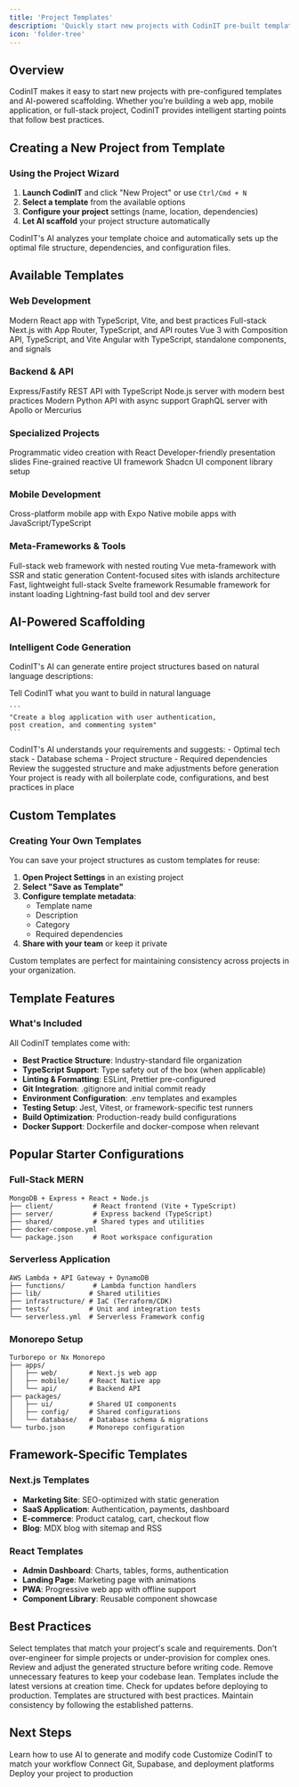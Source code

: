 ```yaml
---
title: 'Project Templates'
description: 'Quickly start new projects with CodinIT pre-built templates and AI-powered scaffolding'
icon: 'folder-tree'
---
```


## Overview

CodinIT makes it easy to start new projects with pre-configured templates and AI-powered scaffolding. Whether you're building a web app, mobile application, or full-stack project, CodinIT provides intelligent starting points that follow best practices.

## Creating a New Project from Template

### Using the Project Wizard

1. **Launch CodinIT** and click "New Project" or use `Ctrl/Cmd + N`
2. **Select a template** from the available options
3. **Configure your project** settings (name, location, dependencies)
4. **Let AI scaffold** your project structure automatically

<Info>
CodinIT's AI analyzes your template choice and automatically sets up the optimal file structure, dependencies, and configuration files.
</Info>

## Available Templates

### Web Development

<CardGroup cols={2}>
  <Card title="React Application" icon="/assets/frameworks/icons/react.svg">
    Modern React app with TypeScript, Vite, and best practices
  </Card>
  <Card title="Next.js Full-Stack" icon="/assets/frameworks/icons/nextjs.svg">
    Full-stack Next.js with App Router, TypeScript, and API routes
  </Card>
  <Card title="Vue.js Application" icon="/assets/frameworks/icons/vue.svg">
    Vue 3 with Composition API, TypeScript, and Vite
  </Card>
  <Card title="Angular Project" icon="/assets/frameworks/icons/angular.svg">
    Angular with TypeScript, standalone components, and signals
  </Card>
</CardGroup>

### Backend & API

<CardGroup cols={2}>
  <Card title="TypeScript API" icon="/assets/frameworks/icons/typescript.svg">
    Express/Fastify REST API with TypeScript
  </Card>
  <Card title="Node.js Backend" icon="node" color="#339933">
    Node.js server with modern best practices
  </Card>
  <Card title="Python FastAPI" icon="python" color="#3776AB">
    Modern Python API with async support
  </Card>
  <Card title="GraphQL Server" icon="diagram-project" color="#E10098">
    GraphQL server with Apollo or Mercurius
  </Card>
</CardGroup>

### Specialized Projects

<CardGroup cols={2}>
  <Card title="Remotion Video" icon="/assets/frameworks/icons/remotion.svg">
    Programmatic video creation with React
  </Card>
  <Card title="Slidev Presentation" icon="/assets/frameworks/icons/slidev.svg">
    Developer-friendly presentation slides
  </Card>
  <Card title="SolidJS Application" icon="/assets/frameworks/icons/solidjs.svg">
    Fine-grained reactive UI framework
  </Card>
  <Card title="Component Library" icon="/assets/frameworks/icons/shadcn.svg">
    Shadcn UI component library setup
  </Card>
</CardGroup>

### Mobile Development

<CardGroup cols={2}>
  <Card title="React Native" icon="/assets/frameworks/icons/expo.svg">
    Cross-platform mobile app with Expo
  </Card>
  <Card title="NativeScript" icon="/assets/frameworks/icons/nativescript.svg">
    Native mobile apps with JavaScript/TypeScript
  </Card>
</CardGroup>

### Meta-Frameworks & Tools

<CardGroup cols={2}>
  <Card title="Remix Application" icon="/assets/frameworks/icons/remix.svg">
    Full-stack web framework with nested routing
  </Card>
  <Card title="Nuxt.js Project" icon="/assets/frameworks/icons/nuxt.svg">
    Vue meta-framework with SSR and static generation
  </Card>
  <Card title="Astro Site" icon="/assets/frameworks/icons/astro.svg">
    Content-focused sites with islands architecture
  </Card>
  <Card title="SvelteKit App" icon="/assets/frameworks/icons/svelte.svg">
    Fast, lightweight full-stack Svelte framework
  </Card>
  <Card title="Qwik Application" icon="/assets/frameworks/icons/qwik.svg">
    Resumable framework for instant loading
  </Card>
  <Card title="Vite Project" icon="/assets/frameworks/icons/vite.svg">
    Lightning-fast build tool and dev server
  </Card>
</CardGroup>

## AI-Powered Scaffolding

### Intelligent Code Generation

CodinIT's AI can generate entire project structures based on natural language descriptions:

<Steps>
  <Step title="Describe Your Project">
    Tell CodinIT what you want to build in natural language

    ```
    "Create a blog application with user authentication,
    post creation, and commenting system"
    ```
  </Step>

  <Step title="AI Analyzes Requirements">
    CodinIT's AI understands your requirements and suggests:
    - Optimal tech stack
    - Database schema
    - Project structure
    - Required dependencies
  </Step>

  <Step title="Generate & Customize">
    Review the suggested structure and make adjustments before generation
  </Step>

  <Step title="Start Coding">
    Your project is ready with all boilerplate code, configurations, and best practices in place
  </Step>
</Steps>

## Custom Templates

### Creating Your Own Templates

You can save your project structures as custom templates for reuse:

1. **Open Project Settings** in an existing project
2. **Select "Save as Template"**
3. **Configure template metadata**:
   - Template name
   - Description
   - Category
   - Required dependencies
4. **Share with your team** or keep it private

<Tip>
Custom templates are perfect for maintaining consistency across projects in your organization.
</Tip>

## Template Features

### What's Included

All CodinIT templates come with:

- **Best Practice Structure**: Industry-standard file organization
- **TypeScript Support**: Type safety out of the box (when applicable)
- **Linting & Formatting**: ESLint, Prettier pre-configured
- **Git Integration**: .gitignore and initial commit ready
- **Environment Configuration**: .env templates and examples
- **Testing Setup**: Jest, Vitest, or framework-specific test runners
- **Build Optimization**: Production-ready build configurations
- **Docker Support**: Dockerfile and docker-compose when relevant

## Popular Starter Configurations

### Full-Stack MERN

```
MongoDB + Express + React + Node.js
├── client/          # React frontend (Vite + TypeScript)
├── server/          # Express backend (TypeScript)
├── shared/          # Shared types and utilities
├── docker-compose.yml
└── package.json     # Root workspace configuration
```

### Serverless Application

```
AWS Lambda + API Gateway + DynamoDB
├── functions/       # Lambda function handlers
├── lib/            # Shared utilities
├── infrastructure/ # IaC (Terraform/CDK)
├── tests/          # Unit and integration tests
└── serverless.yml  # Serverless Framework config
```

### Monorepo Setup

```
Turborepo or Nx Monorepo
├── apps/
│   ├── web/        # Next.js web app
│   ├── mobile/     # React Native app
│   └── api/        # Backend API
├── packages/
│   ├── ui/         # Shared UI components
│   ├── config/     # Shared configurations
│   └── database/   # Database schema & migrations
└── turbo.json      # Monorepo configuration
```

## Framework-Specific Templates

### Next.js Templates

- **Marketing Site**: SEO-optimized with static generation
- **SaaS Application**: Authentication, payments, dashboard
- **E-commerce**: Product catalog, cart, checkout flow
- **Blog**: MDX blog with sitemap and RSS

### React Templates

- **Admin Dashboard**: Charts, tables, forms, authentication
- **Landing Page**: Marketing page with animations
- **PWA**: Progressive web app with offline support
- **Component Library**: Reusable component showcase

## Best Practices

<AccordionGroup>
  <Accordion title="Choose the Right Template">
    Select templates that match your project's scale and requirements. Don't over-engineer for simple projects or under-provision for complex ones.
  </Accordion>

  <Accordion title="Customize Before Starting">
    Review and adjust the generated structure before writing code. Remove unnecessary features to keep your codebase lean.
  </Accordion>

  <Accordion title="Keep Dependencies Updated">
    Templates include the latest versions at creation time. Check for updates before deploying to production.
  </Accordion>

  <Accordion title="Follow the Established Patterns">
    Templates are structured with best practices. Maintain consistency by following the established patterns.
  </Accordion>
</AccordionGroup>

## Next Steps

<CardGroup cols={2}>
  <Card title="AI Chat & Commands" icon="comments" href="/essentials/ai-chat-commands">
    Learn how to use AI to generate and modify code
  </Card>
  <Card title="Customization" icon="sliders" href="/essentials/customization">
    Customize CodinIT to match your workflow
  </Card>
  <Card title="Integrations" icon="plug" href="/integrations/git">
    Connect Git, Supabase, and deployment platforms
  </Card>
  <Card title="Deployment" icon="rocket" href="/integrations/deployments">
    Deploy your project to production
  </Card>
</CardGroup>
